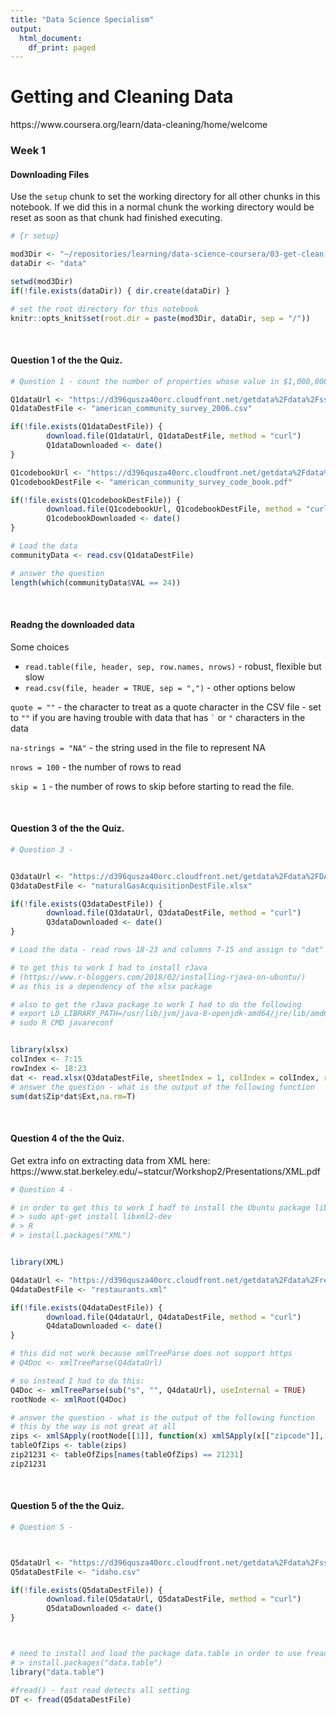 ```yaml
---
title: "Data Science Specialism"
output:
  html_document:
    df_print: paged
---
```


# Getting and Cleaning Data

https://www.coursera.org/learn/data-cleaning/home/welcome

### Week 1

#### Downloading Files

Use the ```setup``` chunk to set the working directory for all other chunks in this notebook. If we did this in a normal chunk the working directory would be reset as soon as that chunk had finished executing.

```r
# {r setup}

mod3Dir <- "~/repositories/learning/data-science-coursera/03-get-clean-data"
dataDir <- "data"

setwd(mod3Dir)
if(!file.exists(dataDir)) { dir.create(dataDir) }

# set the root directory for this notebook
knitr::opts_knit$set(root.dir = paste(mod3Dir, dataDir, sep = "/"))
```


<br />

#### Question 1 of the the Quiz.

```r
# Question 1 - count the number of properties whose value in $1,000,000 or more

Q1dataUrl <- "https://d396qusza40orc.cloudfront.net/getdata%2Fdata%2Fss06hid.csv"
Q1dataDestFile <- "american_community_survey_2006.csv"

if(!file.exists(Q1dataDestFile)) {
        download.file(Q1dataUrl, Q1dataDestFile, method = "curl")
        Q1dataDownloaded <- date()
}

Q1codebookUrl <- "https://d396qusza40orc.cloudfront.net/getdata%2Fdata%2FPUMSDataDict06.pdf"
Q1codebookDestFile <- "american_community_survey_code_book.pdf"

if(!file.exists(Q1codebookDestFile)) {
        download.file(Q1codebookUrl, Q1codebookDestFile, method = "curl")
        Q1codebookDownloaded <- date()
}

# Load the data
communityData <- read.csv(Q1dataDestFile)

# answer the question
length(which(communityData$VAL == 24))
```

<br />

#### Readng the downloaded data

Some choices

+ ```read.table(file, header, sep, row.names, nrows)``` - robust, flexible but slow 
+ ```read.csv(file, header = TRUE, sep = ",")``` - other options below

```quote = ""``` - the character to treat as a quote character in the CSV file - set to ```""``` if you are having trouble with data that has ``` ` ``` or ```"``` characters in the data

```na-strings = "NA"``` - the string used in the file to represent NA

```nrows = 100``` - the number of rows to read

```skip = 1``` - the number of rows to skip before starting to read the file.

<br />

#### Question 3 of the the Quiz.


```r
# Question 3 - 


Q3dataUrl <- "https://d396qusza40orc.cloudfront.net/getdata%2Fdata%2FDATA.gov_NGAP.xlsx"
Q3dataDestFile <- "naturalGasAcquisitionDestFile.xlsx"

if(!file.exists(Q3dataDestFile)) {
        download.file(Q3dataUrl, Q3dataDestFile, method = "curl")
        Q3dataDownloaded <- date()
}

# Load the data - read rows 18-23 and columns 7-15 and assign to "dat"

# to get this to work I had to install rJava
# (https://www.r-bloggers.com/2018/02/installing-rjava-on-ubuntu/)
# as this is a dependency of the xlsx package

# also to get the rJava package to work I had to do the following
# export LD_LIBRARY_PATH=/usr/lib/jvm/java-8-openjdk-amd64/jre/lib/amd64/server
# sudo R CMD javareconf


library(xlsx)
colIndex <- 7:15
rowIndex <- 18:23
dat <- read.xlsx(Q3dataDestFile, sheetIndex = 1, colIndex = colIndex, rowIndex = rowIndex)
# answer the question - what is the output of the following function
sum(dat$Zip*dat$Ext,na.rm=T)
```

<br />

#### Question 4 of the the Quiz.

Get extra info on extracting data from XML here:
https://www.stat.berkeley.edu/~statcur/Workshop2/Presentations/XML.pdf

```r
# Question 4 - 

# in order to get this to work I hadf to install the Ubuntu package libxml2-dev
# > sudo apt-get install libxml2-dev
# > R
# > install.packages("XML")


library(XML)

Q4dataUrl <- "https://d396qusza40orc.cloudfront.net/getdata%2Fdata%2Frestaurants.xml"
Q4dataDestFile <- "restaurants.xml"

if(!file.exists(Q4dataDestFile)) {
        download.file(Q4dataUrl, Q4dataDestFile, method = "curl")
        Q4dataDownloaded <- date()
}

# this did not work because xmlTreeParse does not support https
# Q4Doc <- xmlTreeParse(Q4dataUrl)

# so instead I had to do this:
Q4Doc <- xmlTreeParse(sub("s", "", Q4dataUrl), useInternal = TRUE)
rootNode <- xmlRoot(Q4Doc)

# answer the question - what is the output of the following function
# this by the way is not great at all
zips <- xmlSApply(rootNode[[1]], function(x) xmlSApply(x[["zipcode"]], xmlValue))
tableOfZips <- table(zips)
zip21231 <- tableOfZips[names(tableOfZips) == 21231]
zip21231
```


<br />

#### Question 5 of the the Quiz.


```r
# Question 5 - 



Q5dataUrl <- "https://d396qusza40orc.cloudfront.net/getdata%2Fdata%2Fss06pid.csv"
Q5dataDestFile <- "idaho.csv"

if(!file.exists(Q5dataDestFile)) {
        download.file(Q5dataUrl, Q5dataDestFile, method = "curl")
        Q5dataDownloaded <- date()
}



# need to install and load the package data.table in order to use fread()
# > install.packages("data.table")
library("data.table")

#fread() - fast read detects all setting
DT <- fread(Q5dataDestFile)



```

